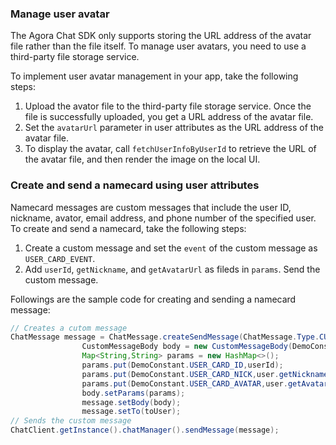 <PlatformWrapper platform="android">

### Manage user avatar

The Agora Chat SDK only supports storing the URL address of the avatar file rather than the file itself. To manage user avatars, you need to use a third-party file storage service.

To implement user avatar management in your app, take the following steps:

1. Upload the avator file to the third-party file storage service. Once the file is successfully uploaded, you get a URL address of the avatar file.
2. Set the `avatarUrl` parameter in user attributes as the URL address of the avatar file.
3. To display the avatar, call `fetchUserInfoByUserId` to retrieve the URL of the avatar file, and then render the image on the local UI.

### Create and send a namecard using user attributes

Namecard messages are custom messages that include the user ID, nickname, avator, email address, and phone number of the specified user. To create and send a namecard, take the following steps:

1. Create a custom message and set the `event` of the custom message as `USER_CARD_EVENT`.
2. Add `userId`, `getNickname`, and `getAvatarUrl` as fileds in `params`. Send the custom message.

Followings are the sample code for creating and sending a namecard message:

```java
// Creates a cutom message
ChatMessage message = ChatMessage.createSendMessage(ChatMessage.Type.CUSTOM);
                CustomMessageBody body = new CustomMessageBody(DemoConstant.USER_CARD_EVENT);
                Map<String,String> params = new HashMap<>();
                params.put(DemoConstant.USER_CARD_ID,userId);
                params.put(DemoConstant.USER_CARD_NICK,user.getNickname());
                params.put(DemoConstant.USER_CARD_AVATAR,user.getAvatarUrl());
                body.setParams(params);
                message.setBody(body);
                message.setTo(toUser);
// Sends the custom message
ChatClient.getInstance().chatManager().sendMessage(message);
```

</PlatformWrapper>